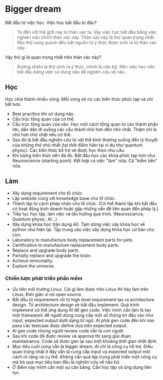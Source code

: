 # Bigger dream

Bắt đầu từ việc học. Việc học bắt đầu từ đâu?

> Ta đến với thế giới này từ thân xác ta. Vậy việc học bắt đầu bằng việc nghiên cứu chính thân xác này.
> Thân xác này là thứ quan trọng nhất. Mọi thứ xung quanh đều bắt nguồn từ ý thức được sinh ra từ thân xác này.

Vậy thứ gì là quan trọng nhất trên thân xác này?

> Đương nhiên là thứ sinh ra ý thức, chính là não bộ. Nên việc học nên bắt đầu bằng việc sử dụng não để nghiên cứu về não.

## Học

Học chia thành nhiều vòng. Mỗi vòng sẽ có các kiến thức phức tạp và chi tiết hơn.

-   Best pracitice khi sử dụng não.
-   Cấu trúc tổng quan của cơ thể.
-   Cấu trúc tổng quan của não. Học một cách tổng quan từ các thành phần lớn, dần dần đi xuống các cấu thành nhỏ hơn đến nhỏ nhất.
    Thậm chí là nhỏ hơn nhỏ nhất nếu có thể.
-   Sau đó là bắt đầu nghiên cứu từ vật thể bình thường xuống đến lý thuyết của những thứ nhỏ nhất (tại thời điểm hiện tại ví dụ như quantum physic).
    Các kiến thức bổ trợ sẽ được học theo nhu cầu.
-   Khi lượng kiến thức nền đã đủ. Bắt đầu học các khóa phức tạp hơn như Neuroscience (starting point).
    Kết hợp cả việc "làm" nữa. Cả "kiếm tiền" nữa.

## Làm

-   Xây dựng requirement cho tổ chức.
-   Lập website cùng với knowledge base cho tổ chức.
-   Thành lập tư cách pháp nhân cho tổ chức.
    (Có thể thành lập khi bắt đầu có hoạt động kinh doanh hoặc gặp những vấn đề liên quan đến pháp lý.)
-   Tiếp tục học tập, làm việc và tận hưởng quá trình. (Neuroscience, Quantum physic, AI...)
-   Xây dựng khóa học (tận dụng AI). Tạm dừng việc xây khóa học về python như hiện tại. Tập trung vào việc xây dựng khóa học cơ bản cho con.
-   Laboratory to manufacture body replacement parts for pets.
-   Certification to manufacture replacement body parts.
-   Replace and upgrade body parts.
-   Partially replace and upgrade the brain.
-   Achieve immortality.
-   Explore the universe.

### Chiến lược phát triển phần mềm

-   Ưu tiên môi trường Linux. Cái gì làm được trên Linux thì hãy làm trên Linux. Đơn giản vì nó open source.
-   Bắt đầu từ requirement rồi từ high level requirement tạo ra architecture design. Từ architecture design sẽ bắt đầu implement.
    Quá trình implement có thể ứng dụng AI để gen code.
    Việc mình cần làm là tạo một framework để người dùng cung cấp một số thông tin đầu vào như input, expected output dưới dạng từ ngữ.
    AI phải gen code đến khi nào pass các testcase được define dựa trên expected output.
-   AI gen code nhưng người review code vẫn là con người.
-   Sau khi code đã được review và approve thì sang giai đoạn maintainance. Code sẽ được gen lại sau một khoảng thời gian nhất định.
-   Mục tiêu cuối cùng vẫn là bigger dream, AI chỉ là công cụ hỗ trợ. Điều quan trọng nhất ở đây vẫn là cung cấp input và expected output một cách rõ ràng và cụ thể.
    Không cần quá tập trung phát triển một công cụ mà bỏ qua mục tiêu ban đầu là nghiên cứu về não bộ.
-   Ở điểm này mình cần một sự cân bằng. Cần học tập và ứng dụng liên tục.
